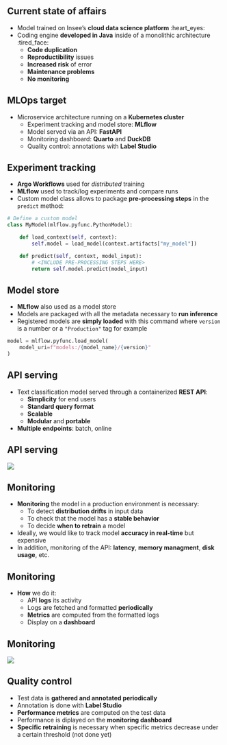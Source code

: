
## Current state of affairs

- Model trained on Insee's [**cloud data science platform**]{.orange} :heart_eyes:
- Coding engine [**developed in Java**]{.orange} inside of a monolithic architecture :tired_face:
  - [**Code duplication**]{.blue2}
  - [**Reproductibility**]{.blue2} issues
  - [**Increased risk**]{.blue2} of error
  - [**Maintenance problems**]{.blue2}
  - [**No monitoring**]{.blue2}

## MLOps target

- Microservice architecture running on a [**Kubernetes cluster**]{.orange}
  - Experiment tracking and model store: [**MLflow**]{.blue2}
  - Model served via an API: [**FastAPI**]{.blue2}
  - Monitoring dashboard: [**Quarto**]{.blue2} and [**DuckDB**]{.blue2}
  - Quality control: annotations with [**Label Studio**]{.blue2}

## Experiment tracking

- [**Argo Workflows**]{.orange} used for *distributed* training
- [**MLflow**]{.orange} used to track/log experiments and compare runs
- Custom model class allows to package [**pre-processing steps**]{.orange} in the `predict` method:

```python
# Define a custom model
class MyModel(mlflow.pyfunc.PythonModel):

    def load_context(self, context):
        self.model = load_model(context.artifacts["my_model"])

    def predict(self, context, model_input):
        # <INCLUDE PRE-PROCESSING STEPS HERE>
        return self.model.predict(model_input)
```

## Model store

- [**MLflow**]{.orange} also used as a model store
- Models are packaged with all the metadata necessary to [**run inference**]{.orange}
- Registered models are [**simply loaded**]{.orange} with this command where `version` is a number or a `"Production"` tag for example

```python
model = mlflow.pyfunc.load_model(
    model_uri=f"models:/{model_name}/{version}"
)
```

## API serving

- Text classification model served through a containerized [**REST API**]{.orange}:
  - [**Simplicity**]{.blue2} for end users
  - [**Standard query format**]{.blue2}
  - [**Scalable**]{.blue2}
  - [**Modular**]{.blue2} and [**portable**]{.blue2}
- [**Multiple endpoints**]{.orange}: batch, online

## API serving

![](../img/API.png){fig-align="center"}

## Monitoring 

- [**Monitoring**]{.orange} the model in a production environment is necessary:
  - To detect [**distribution drifts**]{.blue2} in input data
  - To check that the model has a [**stable behavior**]{.blue2}
  - To decide [**when to retrain**]{.blue2} a model
- Ideally, we would like to track model [**accuracy in real-time**]{.orange} but expensive
- In addition, monitoring of the API: [**latency**]{.orange}, [**memory managment**]{.orange}, [**disk usage**]{.orange}, etc.

## Monitoring 

- [**How**]{.orange} we do it:
  - API [**logs**]{.blue2} its activity
  - Logs are fetched and formatted [**periodically**]{.blue2}
  - [**Metrics**]{.blue2} are computed from the formatted logs
  - Display on a [**dashboard**]{.blue2}

## Monitoring 

![](../img/dashboard-en.png){fig-align="center"}

## Quality control

- Test data is [**gathered and annotated periodically**]{.orange}
- Annotation is done with [**Label Studio**]{.orange}
- [**Performance metrics**]{.orange} are computed on the test data
- Performance is diplayed on the [**monitoring dashboard**]{.orange}
- [**Specific retraining**]{.orange} is necessary when specific metrics decrease under a certain threshold (not done yet)
